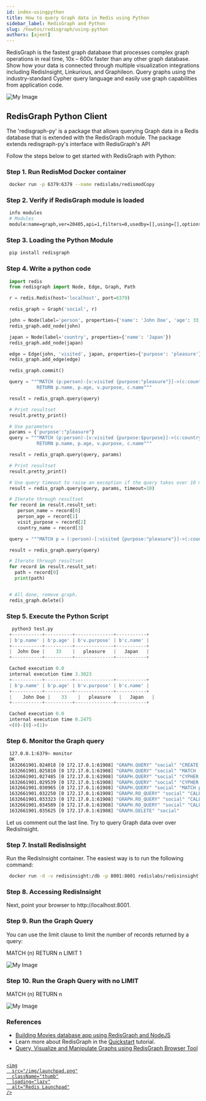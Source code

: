 ```yaml
---
id: index-usingpython
title: How to query Graph data in Redis using Python
sidebar_label: RedisGraph and Python
slug: /howtos/redisgraph/using-python
authors: [ajeet]
---
```



<Authors frontMatter={frontMatter} />

RedisGraph is the fastest graph database that processes complex graph operations in real time, 10x – 600x faster than any other graph database. Show how your data is connected through multiple visualization integrations including RedisInsight, Linkurious, and Graphileon. Query graphs using the industry-standard Cypher query language and easily use graph capabilities from application code.

![My Image](redisgraph_python.png)

## RedisGraph Python Client

The 'redisgraph-py' is a package that allows querying Graph data in a Redis database that is extended with the RedisGraph module. The package extends redisgraph-py's interface with RedisGraph's API

Follow the steps below to get started with RedisGraph with Python:

### Step 1. Run RedisMod Docker container

```bash
 docker run -p 6379:6379 --name redislabs/redismodCopy
```

### Step 2. Verify if RedisGraph module is loaded

```bash
 info modules
 # Modules
 module:name=graph,ver=20405,api=1,filters=0,usedby=[],using=[],options=[]
```

### Step 3. Loading the Python Module

```bash
 pip install redisgraph
```

### Step 4. Write a python code

```python
 import redis
 from redisgraph import Node, Edge, Graph, Path

 r = redis.Redis(host='localhost', port=6379)

 redis_graph = Graph('social', r)

 john = Node(label='person', properties={'name': 'John Doe', 'age': 33, 'gender': 'male', 'status': 'single'})
 redis_graph.add_node(john)

 japan = Node(label='country', properties={'name': 'Japan'})
 redis_graph.add_node(japan)

 edge = Edge(john, 'visited', japan, properties={'purpose': 'pleasure'})
 redis_graph.add_edge(edge)

 redis_graph.commit()

 query = """MATCH (p:person)-[v:visited {purpose:"pleasure"}]->(c:country)
		   RETURN p.name, p.age, v.purpose, c.name"""

 result = redis_graph.query(query)

 # Print resultset
 result.pretty_print()

 # Use parameters
 params = {'purpose':"pleasure"}
 query = """MATCH (p:person)-[v:visited {purpose:$purpose}]->(c:country)
		   RETURN p.name, p.age, v.purpose, c.name"""

 result = redis_graph.query(query, params)

 # Print resultset
 result.pretty_print()

 # Use query timeout to raise an exception if the query takes over 10 milliseconds
 result = redis_graph.query(query, params, timeout=10)

 # Iterate through resultset
 for record in result.result_set:
	person_name = record[0]
	person_age = record[1]
	visit_purpose = record[2]
	country_name = record[3]

 query = """MATCH p = (:person)-[:visited {purpose:"pleasure"}]->(:country) RETURN p"""

 result = redis_graph.query(query)

 # Iterate through resultset
 for record in result.result_set:
   path = record[0]
   print(path)


 # All done, remove graph.
 redis_graph.delete()
```

### Step 5. Execute the Python Script

```python
  python3 test.py
 +-----------+----------+--------------+-----------+
 | b'p.name' | b'p.age' | b'v.purpose' | b'c.name' |
 +-----------+----------+--------------+-----------+
 |  John Doe |    33    |   pleasure   |   Japan   |
 +-----------+----------+--------------+-----------+

 Cached execution 0.0
 internal execution time 3.3023
 +-----------+----------+--------------+-----------+
 | b'p.name' | b'p.age' | b'v.purpose' | b'c.name' |
 +-----------+----------+--------------+-----------+
 |    John Doe |    33    |   pleasure   |   Japan   |
 +-----------+----------+--------------+-----------+

 Cached execution 0.0
 internal execution time 0.2475
 <(0)-[0]->(1)>
```

### Step 6. Monitor the Graph query

```bash
 127.0.0.1:6379> monitor
 OK
 1632661901.024018 [0 172.17.0.1:61908] "GRAPH.QUERY" "social" "CREATE (youkjweasb:person{age:33,gender:\"male\",name:\"John Doe\",status:\"single\"}),(jilbktlmgw:country{name:\"Japan\"}),(youkjweasb:person{age:33,gender:\"male\",name:\"John Doe\",status:\"single\"})-[:visited{purpose:\"pleasure\"}]->(jilbktlmgw:country{name:\"Japan\"})" "--compact"
 1632661901.025810 [0 172.17.0.1:61908] "GRAPH.QUERY" "social" "MATCH (p:person)-[v:visited {purpose:\"pleasure\"}]->(c:country)\n\t\t   RETURN p.name, p.age, v.purpose, c.name" "--compact"
 1632661901.027485 [0 172.17.0.1:61908] "GRAPH.QUERY" "social" "CYPHER purpose=\"pleasure\" MATCH (p:person)-[v:visited {purpose:$purpose}]->(c:country)\n\t\t   RETURN p.name, p.age, v.purpose, c.name" "--compact"
 1632661901.029539 [0 172.17.0.1:61908] "GRAPH.QUERY" "social" "CYPHER purpose=\"pleasure\" MATCH (p:person)-[v:visited {purpose:$purpose}]->(c:country)\n\t\t   RETURN p.name, p.age, v.purpose, c.name" "--compact" "timeout" "10"
 1632661901.030965 [0 172.17.0.1:61908] "GRAPH.QUERY" "social" "MATCH p = (:person)-[:visited {purpose:\"pleasure\"}]->(:country) RETURN p" "--compact"
 1632661901.032250 [0 172.17.0.1:61908] "GRAPH.RO_QUERY" "social" "CALL db.labels()" "--compact"
 1632661901.033323 [0 172.17.0.1:61908] "GRAPH.RO_QUERY" "social" "CALL db.propertyKeys()" "--compact"
 1632661901.034589 [0 172.17.0.1:61908] "GRAPH.RO_QUERY" "social" "CALL db.relationshipTypes()" "--compact"
 1632661901.035625 [0 172.17.0.1:61908] "GRAPH.DELETE" "social"
```

Let us comment out the last line. Try to query Graph data over over RedisInsight.

### Step 7. Install RedisInsight

Run the RedisInsight container. The easiest way is to run the following command:

```bash
 docker run -d -v redisinsight:/db -p 8001:8001 redislabs/redisinsight:latest
```

### Step 8. Accessing RedisInsight

Next, point your browser to http://localhost:8001.

### Step 9. Run the Graph Query

You can use the limit clause to limit the number of records returned by a query:

MATCH (n) RETURN n LIMIT 1

![My Image](redisgraph_redisinsight_1.png)

### Step 10. Run the Graph Query with no LIMIT

MATCH (n) RETURN n

![My Image](redisgraph_redisinsight_2.png)

### References

- [Building Movies database app using RedisGraph and NodeJS](/howtos/redisgraphmovies/)
- Learn more about RedisGraph in the [Quickstart](https://oss.redis.com/redisgraph/) tutorial.
- [Query, Visualize and Manipulate Graphs using RedisGraph Browser Tool](/explore/redisinsight/redisgraph)

##

<div>
  <a
    href="https://launchpad.redis.com"
    target="_blank"
    rel="noopener"
    className="link">

    <img
      src="/img/launchpad.png"
      className="thumb"
      loading="lazy"
      alt="Redis Launchpad"
    />

  </a>
</div>
